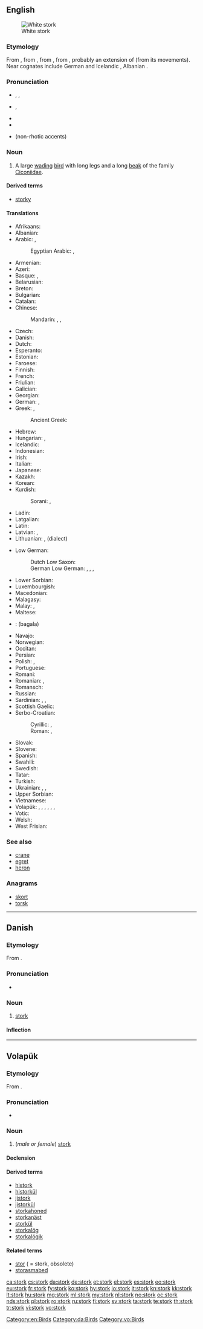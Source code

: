 ==English==
{{wikipedia|dab=stork}}
{{wikispecies|Ciconiidae}}
[[Image:White Stork 3weeks.jpg|thumbnail|right|White stork]]

===Etymology===
From {{etyl|enm|en}} {{term|stork|lang=enm}}, from {{etyl|ang|en}} {{term|storc|lang=ang}}, from {{etyl|gem-pro|en}} {{recons|sturkaz|lang=gem-pro}}, from {{etyl|ine-pro|en}} {{recons|str̥gos|lang=ine-pro}}, probably an extension of {{recons|ster-||stiff|lang=ine-pro}} (from its movements). Near cognates include German {{term|Storch|lang=de}} and Icelandic {{term|storkur|lang=is}}, Albanian {{term|shturë||starling|lang=sq}}.

===Pronunciation===
* {{a|US}} {{enPR|stôrk}}, {{IPA|/stɔrk/}}, {{X-SAMPA|/stOrk/}}
* {{a|UK}} {{IPA|/stɔːk/}}, {{X-SAMPA|/stO:k/}}
* {{audio|en-us-stork.ogg|Audio (US)}}
* {{rhymes|ɔː(r)k}}
* {{homophones|lang=en|stalk}} (non-rhotic accents)

===Noun===
{{en-noun}}

# A large [[wade|wading]] [[bird]] with long legs and a long [[beak]] of the family [[Ciconiidae]].

====Derived terms====
* [[storky]]

====Translations====
{{trans-top|large wading bird}}
* Afrikaans: {{t-|af|ooievaar}}
* Albanian: {{t-|sq|lejleku}}
* Arabic: {{t-|ar|لقلق|tr=laqlaq}}, {{t-|ar|بجعة|f|tr=bajaʕa|sc=Arab}}
*: Egyptian Arabic: {{tø|arz|لقلق|m|tr=laqlaq|sc=Arab}}, {{tø|arz|بجعة|tr=bagaʕa|sc=Arab}}
* Armenian: {{t+|hy|արագիլ|tr=aragil}}
* Azeri: {{t-|az|leylək}}
* Basque: {{t|eu|amiamoko}}, {{t+|eu|zikoina}}
* Belarusian: {{t+|be|бусел|m|tr=búsel|sc=Cyrl}}
* Breton: {{t|br|c'hwibon}}
* Bulgarian: {{t-|bg|щъркел|m|tr=štǎ̀rkel|sc=Cyrl}}
* Catalan: {{t|ca|cigonya}}
* Chinese:
*: Mandarin: {{t|cmn|鸛|sc=Hani}}, {{t|cmn|鹳|tr=guàn|sc=Hani}}, {{t|cmn|鹳鸟|tr=guànniǎo|sc=Hani}}
* Czech: {{t+|cs|čáp|m}}
* Danish: {{t+|da|stork}}
* Dutch: {{t+|nl|ooievaar|m}}
* Esperanto: {{t-|eo|cikonio}}
* Estonian: {{t+|et|toonekurg}}
* Faroese: {{t-|fo|storkur}}
* Finnish: {{t+|fi|kattohaikara}}
* French: {{t+|fr|cigogne|f}}
* Friulian: {{t|fur|cicogne}}
* Galician: {{t|gl|cegoña}}
* Georgian: {{t-|ka|წერო|tr=cero|sc=Geor}}
* German: {{t+|de|Storch|m}}, {{t+|de|Adebar|m}} {{qualifier|dialectal or poetic}}
* Greek: {{t+|el|πελαργός|tr=pelargós}}, {{t+|el|λελέκι|n|tr=leléki|sc=Grek}}
*: Ancient Greek: {{tø|grc|πελαργός|tr=pelargos|sc=polytonic}}
* Hebrew: {{t+|he|חסידה|f|tr=khasida|sc=Hebr}}
* Hungarian: {{t+|hu|gólya}}, {{t+|hu|eszterág}} {{qualifier|rare}}
* Icelandic: {{t+|is|storkur}}
* Indonesian: {{t+|id|bangau}}
* Irish: {{t-|ga|storc}}
* Italian: {{t+|it|cicogna|f}}
* Japanese: {{t-|ja|コウノトリ|tr=kōnotori|sc=Jpan}}
* Kazakh: {{t|kk|ләйлек|tr=läylek|sc=Cyrl}}
* Korean: {{t-|ko|황새|tr=hwangsae|sc=Kore}}
* Kurdish:
*: Sorani: {{t|ckb|له‌قله‌ق|sc=ku-Arab}}, {{t|ckb|حاجی له‌قله‌ق|sc=ku-Arab}}
* Ladin: {{t|lld|zicogna}}
* Latgalian: {{tø|ltg|žugure|f}}
* Latin: {{t-|la|ciconia|f}}
* Latvian: {{t-|lv|stārķis|m}}, {{t-|lv|stārks|m}}
* Lithuanian: {{t+|lt|gandras|m}}, {{t-|lt|starkus|m}} (dialect)
{{trans-mid}}
* Low German:
*: Dutch Low Saxon: {{tø|nds-nl|aiber}} {{qualifier|Gronings}}
*: German Low German: {{t-|nds-de|Stork|m}}, {{t|nds-de|Störk|m}}, {{t+|nds-de|Aadboor|m}}, {{t|nds-de|Eebeer|m}}<!--; {{t+|nds|Oodboor|m}}, {{t+|nds|Adeboor|m}}, {{t-|nds|Odeboor|m}}, {{t+|nds|Ebeer|m}}-->
* Lower Sorbian: {{t|dsb|bośon}}
* Luxembourgish: {{t-|lb|Storch|m}}
* Macedonian: {{t-|mk|штрк|m|tr=štrk}}
* Malagasy: {{t+|mg|falamakavava}}
* Malay: {{t-|ms|burung botak}}, {{t-|ms|ranggung}}
* Maltese: {{t-|mt|ċikonja}}
* {{ttbc|mr}}: (bagala)
* Navajo: {{tø|nv|tsídii bidaanézí}}
* Norwegian: {{t+|no|stork}}
* Occitan: {{t+|oc|cigonha}}
* Persian: {{t-|fa|لک‌لک|tr=laklak}}
* Polish: {{t+|pl|bocian|m}}, {{t+|pl|bociek|m}}
* Portuguese: {{t+|pt|cegonha}}
* Romani: {{t|rom|kokosturko|m}}
* Romanian: {{t+|ro|barză|f}}, {{t-|ro|barza-albă|f}}
* Romansch: {{t|rm|cicogna}}
* Russian: {{t+|ru|аист|m|tr=áist}}
* Sardinian: {{t|sc|cicògna}}, {{t|sc|cicónnia}}, {{t|sc|tziconna}}
* Scottish Gaelic: {{t-|gd|corra-bhàn|f}}
* Serbo-Croatian:
*: Cyrillic: {{t-|sh|рода|f|sc=Cyrl}}, {{t-|sh|штрк|m|sc=Cyrl}}
*: Roman: {{t-|sh|roda|f}}, {{t-|sh|štrk|m}}
* Slovak: {{t+|sk|bocian|m}}
* Slovene: {{t+|sl|štorklja|f}}
* Spanish: {{t+|es|cigüeña|f}}
* Swahili: {{t-|sw|kongoti}}
* Swedish: {{t+|sv|stork}}
* Tatar: {{t+|tt|ләкләк|tr=läkläk|sc=Cyrl}}
* Turkish: {{t+|tr|leylek}}
* Ukrainian: {{t-|uk|лелека|m|tr=leléka|sc=Cyrl}}, {{t-|uk|чорногуз|m|tr=čornohúz|sc=Cyrl}}, {{t+|uk|бусел|m|tr=búsel|sc=Cyrl}}
* Upper Sorbian: {{t|hsb|baćon}}
* Vietnamese: {{t+|vi|cò}}
* Volapük: {{qualifier|♂♀}} {{t+|vo|stork}}, {{qualifier|♂}} {{t-|vo|histork}}, {{qualifier|♀}} {{t-|vo|jistork}}, {{qualifier|♂♀ offspring}} {{t-|vo|storkül}}, {{qualifier|♂ offspring}} {{t-|vo|historkül}}, {{qualifier|♀ offspring}} {{t-|vo|jistorkül}}, {{qualifier|older word, obsolete}} {{t+|vo|stor}}
* Votic: {{tø|vot|kurtši}}
* Welsh: {{t-|cy|ciconia}}
* West Frisian: {{t|fy|earrebarre}}
{{trans-bottom}}

===See also===
* [[crane]]
* [[egret]]
* [[heron]]

===Anagrams===
* [[skort#English|skort]]
* [[torsk#English|torsk]]

[[Category:en:Birds]]

----

==Danish==
{{wikipedia|lang=da}}

===Etymology===

From {{etyl|non|da}} {{term|storkr||stork|lang=non}}.

===Pronunciation===
* {{IPA|/stɔːrk/|[sd̥ɒːɡ̊]|lang=da}}

===Noun===
{{da-noun|en|e}}

# [[stork#English|stork]]

====Inflection====
{{da-noun-infl|en|e}}

[[Category:da:Birds]]

----

==Volapük==

===Etymology===

From {{etyl|en|vo}}.

===Pronunciation===
* {{IPA|/stoɾk/||lang=vo}}

===Noun===
{{vo-noun}}

# (''male or female'') [[stork#English|stork]]

====Declension====
{{vo-decl-noun}}

====Derived terms====
* [[histork]]
* [[historkül]]
* [[jistork]]
* [[jistorkül]]
* [[storkahoned]]
* [[storkanäst]]
* [[storkül]]
* [[storkalög]]
* [[storkalögik]]

====Related terms====
* [[stor]] ( = stork, obsolete)
* [[storasmabed]]

[[Category:vo:Birds]]

[[ca:stork]]
[[cs:stork]]
[[da:stork]]
[[de:stork]]
[[et:stork]]
[[el:stork]]
[[es:stork]]
[[eo:stork]]
[[eu:stork]]
[[fr:stork]]
[[fy:stork]]
[[ko:stork]]
[[hy:stork]]
[[io:stork]]
[[it:stork]]
[[kn:stork]]
[[kk:stork]]
[[lt:stork]]
[[hu:stork]]
[[mg:stork]]
[[ml:stork]]
[[my:stork]]
[[nl:stork]]
[[no:stork]]
[[oc:stork]]
[[nds:stork]]
[[pl:stork]]
[[ro:stork]]
[[ru:stork]]
[[fi:stork]]
[[sv:stork]]
[[ta:stork]]
[[te:stork]]
[[th:stork]]
[[tr:stork]]
[[vi:stork]]
[[vo:stork]]